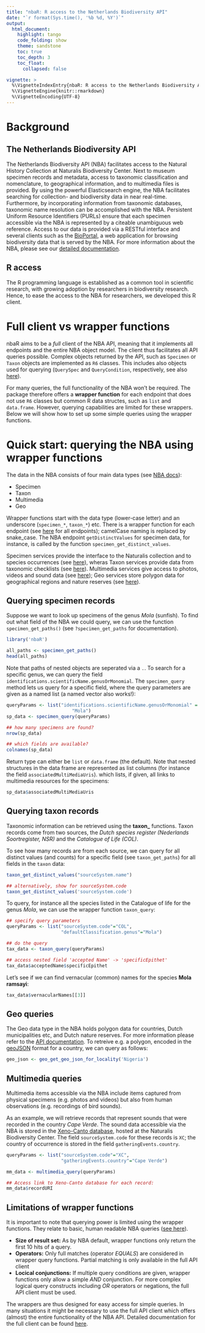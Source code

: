 ```yaml
---
title: "nbaR: R access to the Netherlands Biodiversity API"
date: "`r format(Sys.time(), '%b %d, %Y')`"
output:
  html_document:
    highlight: tango
    code_folding: show
    theme: sandstone
    toc: true
    toc_depth: 3
    toc_float:
      collapsed: false

vignette: >
  %\VignetteIndexEntry{nbaR: R access to the Netherlands Biodiversity API}
  %\VignetteEngine{knitr::rmarkdown}
  %\VignetteEncoding{UTF-8}
---
```


# Background
  
## The Netherlands Biodiversity API

The Netherlands Biodiversity API (NBA) facilitates access to the
Natural History Collection at Naturalis Biodiversity Center. Next to
museum specimen records and metadata, access to taxonomic
classification and nomenclature, to geographical information, and to
multimedia files is provided. By using the powerful Elasticsearch
engine, the NBA facilitates searching for collection- and biodiversity
data in near real-time. Furthermore, by incorporating information from
taxonomic databases, taxonomic name resolution can be accomplished
with the NBA. Persistent Uniform Resource Identifiers (PURLs) ensure
that each specimen accessible via the NBA is represented by a citeable
unambiguous web reference. Access to our data is provided via a
RESTful interface and several clients such as the
[BioPortal](http://bioportal.naturalis.nl/), a web application for
browsing biodiversity data that is served by the NBA.  For more
information about the NBA, please see our
[detailed documentation](http://docs.biodiversitydata.nl/).
  
## R access

The R programming language is established as a common tool in
scientific research, with growing adoption by researchers in
biodiversity research.  Hence, to ease the access to the NBA for
researchers, we developed this R client.
  
# Full client vs wrapper functions

nbaR aims to be a *full* client of the NBA API, meaning that it
implements all endpoints and the entire NBA object model.  The client
thus facilitates all API queries possible.  Complex objects returned
by the API, such as `Specimen` or `Taxon` objects are implemented as
`R6` classes. This includes also objects used for querying
(`QuerySpec` and `QueryCondition`, respectively, see also
[here](apiclient.html)).

For many queries, the full functionality of the NBA won't be
required. The package therefore offers a **wrapper function** for each
endpoint that does not use `R6` classes but common R data structes,
such as `list` and `data.frame`. However, querying capabilities are
limited for these wrappers. Below we will show how to set up some
simple queries using the wrapper functions.

# Quick start: querying the NBA using wrapper functions

The data in the NBA consists of four main data types (see
[NBA docs](http://docs.biodiversitydata.nl/)):
  
  * Specimen
  * Taxon
  * Multimedia
  * Geo

Wrapper functions start with the data type (lower-case letter) and an
underscore (`specimen_*`, `taxon_*`) etc. There is a wrapper function
for each endpoint (see
[here](https://docs.biodiversitydata.nl/endpoints-reference/) for all
endpoints); camelCase naming is replaced by snake_case. The NBA
endpoint `getDistinctValues` for specimen data, for instance, is
called by the function `specimen_get_distinct_values`.

Specimen services provide the interface to the Naturalis collection
and to species occurrences (see
[here](https://docs.biodiversitydata.nl/en/latest/doc-spec-services/specimen/)),
wheras Taxon services provide data from taxonomic checklists (see
[here](https://docs.biodiversitydata.nl/en/latest/doc-spec-services/taxon/)).
Multimedia services give access to photos, videos and sound data (see
[here](https://docs.biodiversitydata.nl/en/latest/doc-spec-services/multimedia/));
Geo services store polygon data for geographical regions and nature
reserves (see
[here](https://docs.biodiversitydata.nl/en/latest/doc-spec-services/geo/)).

## Querying specimen records

Suppose we want to look up specimens of the genus *Mola* (sunfish). 
To find out what field of the NBA we could query, we can use the 
function `specimen_get_paths()` (see `?specimen_get_paths` for 
documentation).

```r
library('nbaR')

all_paths <- specimen_get_paths()
head(all_paths)
```

Note that paths of nested objects are seperated via a `.`.  To search
for a specific genus, we can query the field
`identifications.scientificName.genusOrMonomial`.  The
`specimen_query` method lets us query for a specific field, where the
query parameters are given as a named list (a named vector also
works!):

```r
queryParams <- list("identifications.scientificName.genusOrMonomial" =
                        "Mola")
sp_data <- specimen_query(queryParams)

## how many specimens are found?
nrow(sp_data)

## which fields are available?
colnames(sp_data)
```

Return type can either be `list` or `data.frame` (the default).  Note
that nested structures in the data frame are represented as list
columns (for instance the field `associatedMultiMediaUris`). which
lists, if given, all links to multimedia resources for the specimens:

```r
sp_data$associatedMultiMediaUris
```


## Querying taxon records

Taxonomic information can be retrieved using the **taxon_** functions.
Taxon records come from two sources, the *Dutch species register
(Nederlands Soortregister, NSR)* and the *Catalogue of Life (COL)*.

To see how many records are from each source, we can query for all
distinct values (and counts) for a specific field (see
`taxon_get_paths`) for all fields in the `taxon` data:

```r
taxon_get_distinct_values("sourceSystem.name")

## alternatively, show for sourceSystem.code
taxon_get_distinct_values('sourceSystem.code')
```

To query, for instance all the species listed in the Catalogue of life
for the genus *Mola*, we can use the wrapper function `taxon_query`:

```r
## specify query parameters
queryParams <- list("sourceSystem.code"="COL",
                    "defaultClassification.genus"="Mola")

## do the query
tax_data <- taxon_query(queryParams)

## access nested field 'accepted Name' -> 'specificEpithet'
tax_data$acceptedName$specificEpithet
```

Let's see if we can find vernacular (common) names for the
species **Mola ramsayi**:

```r
tax_data$vernacularNames[[3]]
```

## Geo queries

The Geo data type in the NBA holds polygon data for countries, Dutch
municipalities etc, and Dutch nature reserves. For more information
please refer to the
[API documentation](https://docs.biodiversitydata.nl/en/latest/doc-spec-services/geo/).
To retreive e.g. a polygon, encoded in the
[geoJSON](http://geojson.org/) format for a country, we can query as
follows:


```r
geo_json <- geo_get_geo_json_for_locality('Nigeria')
```

## Multimedia queries

Multimedia items accessible via the NBA include items captured from
physical specimens (e.g. photos and videos) but also from human
observations (e.g. recordings of bird sounds).

As an example, we will retrieve records that represent sounds that
were recorded in the country *Cape Verde*.  The sound data accessible
via the NBA is stored in the
[Xeno-Canto database](https://www.xeno-canto.org), hosted at the
Naturalis Biodiversity Center.  The field `sourceSystem.code` for
these records is `XC`; the country of occurrence is stored in the
field `gatheringEvents.country`.

```r
queryParams <- list("sourceSystem.code"="XC",
                    "gatheringEvents.country"="Cape Verde")

mm_data <- multimedia_query(queryParams)

## Access link to Xeno-Canto database for each record:
mm_data$recordURI
```

## Limitations of wrapper functions

It is important to note that querying power is limited using the
wrapper functions. They relate to basic, human readable NBA queries
([see here](https://docs.biodiversitydata.nl/en/latest/quickstart/)).

 * **Size of result set:** As by NBA default, wrapper functions 
   only return the first 10 hits of a query. 
 * **Operators:** Only full matches (operator *EQUALS*) are 
   considered in wrapper query functions. Partial matching is
   only available in the full API client
 * **Locical conjunctions:** If multiple query conditions are
   given, wrapper functions only allow a simple *AND* conjunction.
   For more complex logical query constructs including *OR* 
   operators or negations, the full API client must be used.

The wrappers are thus designed for easy access for simple queries.  In
many situations it might be necessary to use the full API client which
offers (almost) the entire functionality of the NBA API. Detailed
documentation for the full client can be found [here](apiclient.html).

 
